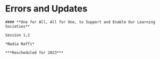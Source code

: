 # Errors and Updates {-}

```block

#### **One for All, All for One, to Support and Enable Our Learning  Societies** 

Session 1.2

*Nadia Naffi*

***Rescheduled for 2023***

```
